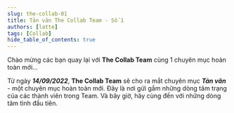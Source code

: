 ```yaml
---
slug: the-collab-01
title: Tản văn The Collab Team - Số 1
authors: [latte]
tags: [Collab]
hide_table_of_contents: true
---
```



Chào mừng các bạn quay lại với **The Collab Team** cùng 1 chuyên mục hoàn toàn mới...

<!-- truncate -->

Từ ngày **_14/09/2022_**, **The Collab Team** sẽ cho ra mắt chuyên mục **_Tản văn_** - một chuyên mục hoàn toàn mới.
Đây là nơi gửi gắm những dòng tâm trạng của các thành viên trong Team. Và bây giờ, hãy cùng đến với những dòng tâm tình
đầu tiên.

<Tabs lazy>
  <TabItem value="no1" label="Kỳ 1" default>
    <FirstPost />
  </TabItem>
  <TabItem value="no2" label="Kỳ 2">
    <SecondPost />
  </TabItem>
  <TabItem value="no3" label="Kỳ 3">
    <ThirdPost />
  </TabItem>
  <TabItem value="no4" label="Kỳ 4">
    <FourthPost />
  </TabItem>
  <TabItem value="no5" label="Kỳ 5">
    <FinalPost />
  </TabItem>
</Tabs>

<View />
